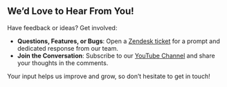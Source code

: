 ## We’d Love to Hear From You!

Have feedback or ideas? Get involved:

- **Questions, Features, or Bugs**: Open a [Zendesk ticket](https://support.volkovlabs.io) for a prompt and dedicated response from our team.
- **Join the Conversation**: Subscribe to our [YouTube Channel](https://youtube.com/@volkovlabs) and share your thoughts in the comments.

Your input helps us improve and grow, so don’t hesitate to get in touch!
